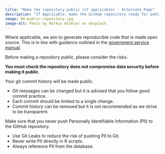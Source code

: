 ```yaml
---
title: "Make the repository public (if applicable) - Alternate Page"
description: "If Applicable, make the GitHub repository ready for public release."
image: 04-public-repository.jpg
image-alt: Photo by Markus Winkler on Unsplash
---
```

  
Where applicable, we aim to generate reproducible code that is made open source. This is in line with guidance outlined in the [government service manual](https://www.gov.uk/service-manual/service-standard/point-12-make-new-source-code-open).

Before making a repository public, please consider the risks.

__You must check the repository does not compromise data security before making it public__.

::: {.callout-warning title="Git commit history"}
<div>
  <p>Your git commit history will be made public.</p>
  <ul>
    <li>Git messages can be changed but it is advised that you follow good commit practice.</li>
    <li>Each commit should be limited to a single change.</li>
    <li>Commit history can be removed but it is not recommended as we strive to be transparent.</li>
  </ul>
</div>
:::

::: {.callout-important title="Never expose Personally Identifiable Information (PII) on GitHub"}
<div>
  <p>Make sure that you never push Personally Identifiable Information (PII) to the GitHub repository.</p>
  <ul>
    <li>Use Git Leaks to reduce the risk of pushing PII to Git.</li>
    <li>Never write PII directly in R scripts.</li>
    <li>Always reference PII from the database.</li>
  </ul>
</div>
:::
